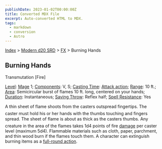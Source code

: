 ```yaml
---
publishDate: 2023-01-02T00:00:00Z
title: Converted MDX File
excerpt: Auto-converted HTML to MDX.
tags:
  - markdown
  - conversion
  - Astro
---
```


[Index](-index) > [Modern d20 SRD](modern-d20-srd-index) > [FX](modern-d20-srd-fx-index) > Burning Hands

## Burning Hands

Transmutation [Fire]

[Level](modern-d20-srd-fx-level): [Mage](modern-d20-srd-classes-advanced-mage) 1; [Components](modern-d20-srd-fx-components): V, S; [Casting Time](modern-d20-srd-fx-casting-time): [Attack
action](modern-d20-srd-combat-attack-actions); [Range](modern-d20-srd-fx-range): 10 ft.; [Area](modern-d20-srd-fx-area): Semicircular burst of flames 10 ft. long, centered on your hands; [Duration](modern-d20-srd-fx-duration): Instantaneous; [Saving
Throw](modern-d20-srd-basics-saving-throws): Reflex half; [Spell
Resistance](modern-d20-srd-special-abilities-spell-resistance): Yes

A thin sheet of flame shoots from the casters outspread fingertips. The caster must hold his or her hands with the thumbs touching and fingers spread. The sheet of flame is about as thick as the casters thumbs. Any creature in the area of the flames takes 1d4 points of fire [damage](modern-d20-srd-combat-damage) per caster level (maximum 5d4). Flammable materials such as cloth, paper, parchment, and thin wood burn if the flames touch them. A character can extinguish burning items as a [full-round
action](modern-d20-srd-combat-full-round-actions).

